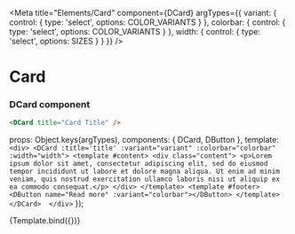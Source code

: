 
<Meta 
  title="Elements/Card" 
  component={DCard} 
  argTypes={{
    variant: { control: { type: 'select', options: COLOR_VARIANTS } },
    colorbar: { control: { type: 'select', options: COLOR_VARIANTS } },
    width: { control: { type: 'select', options: SIZES } }
  }}
/>

# Card
<ArgsTable story="Card" />

### DCard component


```html
<DCard title="Card Title" />
```

  props: Object.keys(argTypes),
  components: { DCard, DButton },
  template: `
        <div>
          <DCard :title='title' :variant="variant" :colorbar="colorbar" :width="width">
            <template #content>
              <div class="content">
                <p>Lorem ipsum dolor sit amet, consectetur adipiscing elit, sed do eiusmod tempor incididunt ut labore et dolore magna aliqua. Ut enim ad minim veniam, quis nostrud exercitation ullamco laboris nisi ut aliquip ex ea commodo consequat.</p>
              </div>
            </template>
            <template #footer>
              <DButton name="Read more" :variant="colorbar"></DButton>
            </template>
          </DCard> 
        </div>
        `
});

<Canvas>
  <Story name="Card" args={{title: 'Card Title', variant: 'light', colorbar: 'warning', width: 'small'}}>
    {Template.bind({})}
  </Story>
</Canvas>